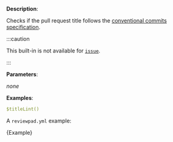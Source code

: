 
**Description**:

Checks if the pull request title follows the [conventional commits specification](https://www.conventionalcommits.org/en/v1.0.0/).

:::caution

This built-in is not available for [`issue`](/guides/syntax#workflow).

:::

**Parameters**:

_none_

**Examples**:

```yml
$titleLint()
```

A `reviewpad.yml` example:

<CodeBlock language="yml" title="reviewpad.yml">{Example}</CodeBlock>

